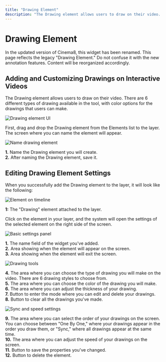 ```yaml
---
title: "Drawing Element"
description: "The Drawing element allows users to draw on their video. There are 6 different types of drawing available in the tool, with color options for the drawings that users can make."
---
```



# Drawing Element

<Callout type="warning">
In the updated version of Cinema8, this widget has been renamed. This page reflects the legacy "Drawing Element." Do not confuse it with the new annotation features. Content will be reorganized accordingly.
</Callout>

## Adding and Customizing Drawings on Interactive Videos

The Drawing element allows users to draw on their video. There are 6 different types of drawing available in the tool, with color options for the drawings that users can make.

![Drawing element UI](/screenshot/advanced-interactivity/drawing-element-1.webp)

First, drag and drop the Drawing element from the Elements list to the layer. The screen where you can name the element will appear.

![Name drawing element](/screenshot/advanced-interactivity/drawing-element-2.webp)

**1.** Name the Drawing element you will create.  
**2.** After naming the Drawing element, save it.

## Editing Drawing Element Settings

When you successfully add the Drawing element to the layer, it will look like the following:

![Element on timeline](/screenshot/advanced-interactivity/drawing-element-3.webp)

**1:** The "Drawing" element attached to the layer.

Click on the element in your layer, and the system will open the settings of the selected element on the right side of the screen.

![Basic settings panel](/screenshot/advanced-interactivity/drawing-element-4.webp)

**1.** The name field of the widget you've added.  
**2.** Area showing when the element will appear on the screen.  
**3.** Area showing when the element will exit the screen.

![Drawing tools](/screenshot/advanced-interactivity/drawing-element-5.webp)

**4.** The area where you can choose the type of drawing you will make on the video. There are 6 drawing styles to choose from.  
**5.** The area where you can choose the color of the drawing you will make.  
**6.** The area where you can adjust the thickness of your drawing.  
**7.** Button to enter the mode where you can edit and delete your drawings.  
**8.** Button to clear all the drawings you've made.

![Sync and speed settings](/screenshot/advanced-interactivity/drawing-element-6.webp)

**9.** The area where you can select the order of your drawings on the screen. You can choose between "One By One," where your drawings appear in the order you draw them, or "Sync," where all drawings appear at the same time.  
**10.** The area where you can adjust the speed of your drawings on the screen.  
**11.** Button to save the properties you've changed.   
**12.** Button to delete the element.
